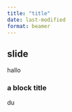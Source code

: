 ```yaml
---
title: "title"
date: last-modified
format: beamer
---
```


## slide

::::::{layout="[48, 48]"}
:::{#first-column valign="bottom"}
hallo
:::
:::{#second-column valign="top-baseline"}
### a block title
du
:::
::::::
